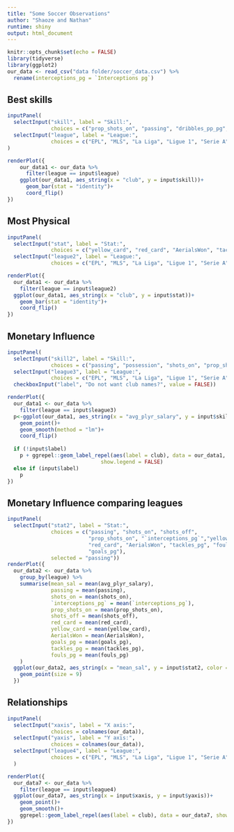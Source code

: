 ```yaml
---
title: "Some Soccer Observations"
author: "Shaoze and Nathan"
runtime: shiny
output: html_document
---
```


```r
knitr::opts_chunk$set(echo = FALSE)
library(tidyverse)
library(ggplot2)
our_data <- read_csv("data folder/soccer_data.csv") %>%
  rename(interceptions_pg = `Interceptions pg`)

```

## Best skills

```r
inputPanel(
  selectInput("skill", label = "Skill:",
              choices = c("prop_shots_on", "passing", "dribbles_pp_pg", "goals_pg", "`interceptions_pg`"), selected = "prop_shots_on"),
  selectInput("league", label = "League:",
              choices = c("EPL", "MLS", "La Liga", "Ligue 1", "Serie A", "Bundesliga"), selected = "EPL")
)

renderPlot({
    our_data1 <- our_data %>%
      filter(league == input$league)
    ggplot(our_data1, aes_string(x = "club", y = input$skill))+
      geom_bar(stat = "identity")+
      coord_flip()
})
```

## Most Physical

```r
inputPanel(
  selectInput("stat", label = "Stat:",
              choices = c("yellow_card", "red_card", "AerialsWon", "tackles_pg", "fouls_pg", "goals_pg"), selected = "yellow_card"),
  selectInput("league2", label = "League:",
              choices = c("EPL", "MLS", "La Liga", "Ligue 1", "Serie A", "Bundesliga"), selected = "EPL"))

renderPlot({
  our_data1 <- our_data %>%
    filter(league == input$league2)
  ggplot(our_data1, aes_string(x = "club", y = input$stat))+
    geom_bar(stat = "identity")+
    coord_flip()
})
```

## Monetary Influence

```r
inputPanel(
  selectInput("skill2", label = "Skill:",
              choices = c("passing", "possession", "shots_on", "prop_shots_on"), selected = "passing"),
  selectInput("league3", label = "League:",
              choices = c("EPL", "MLS", "La Liga", "Ligue 1", "Serie A", "Bundesliga"), selected = "EPL"),
  checkboxInput("label", "Do not want club names?", value = FALSE))

renderPlot({
  our_data1 <- our_data %>%
    filter(league == input$league3)
  p<-ggplot(our_data1, aes_string(x = "avg_plyr_salary", y = input$skill2))+
    geom_point()+
    geom_smooth(method = "lm")+
    coord_flip()
  
  if (!input$label)
    p + ggrepel::geom_label_repel(aes(label = club), data = our_data1,
                              show.legend = FALSE)
  else if (input$label)
    p
})
```

## Monetary Influence comparing leagues

```r
inputPanel(
  selectInput("stat2", label = "Stat:",
              choices = c("passing", "shots_on", "shots_off",
                          "prop_shots_on", "`interceptions_pg`","yellow_card",
                          "red_card", "AerialsWon", "tackles_pg", "fouls_pg",
                          "goals_pg"),
              selected = "passing"))
renderPlot({
  our_data2 <- our_data %>%
    group_by(league) %>%
    summarise(mean_sal = mean(avg_plyr_salary),
              passing = mean(passing),
              shots_on = mean(shots_on),
              `interceptions_pg` = mean(`interceptions_pg`),
              prop_shots_on = mean(prop_shots_on),
              shots_off = mean(shots_off),
              red_card = mean(red_card),
              yellow_card = mean(yellow_card),
              AerialsWon = mean(AerialsWon),
              goals_pg = mean(goals_pg),
              tackles_pg = mean(tackles_pg),
              fouls_pg = mean(fouls_pg)
    )
  ggplot(our_data2, aes_string(x = "mean_sal", y = input$stat2, color = "league"))+
    geom_point(size = 9)
  })
```

## Relationships

```r
inputPanel(
  selectInput("xaxis", label = "X axis:",
              choices = colnames(our_data)),
  selectInput("yaxis", label = "Y axis:",
              choices = colnames(our_data)),
  selectInput("league4", label = "League:",
              choices = c("EPL", "MLS", "La Liga", "Ligue 1", "Serie A", "Bundesliga"), selected = "EPL")
  )

renderPlot({
  our_data7 <- our_data %>%
    filter(league == input$league4)
  ggplot(our_data7, aes_string(x = input$xaxis, y = input$yaxis))+
    geom_point()+
    geom_smooth()+
    ggrepel::geom_label_repel(aes(label = club), data = our_data7, show.legend = FALSE)
})
```


